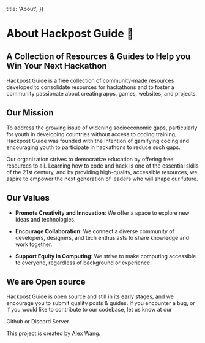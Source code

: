 
  title: 'About',
})

<div className="max-w-3xl mx-auto">

# About Hackpost Guide 🚀

## A Collection of Resources & Guides to Help you Win Your Next Hackathon

Hackpost Guide is a free collection of community-made resources developed to consolidate resources for hackathons and to foster a community passionate about creating apps, games, websites, and projects.

## Our Mission

To address the growing issue of widening socioeconomic gaps, particularly for youth in developing countries without access to coding training, Hackpost Guide was founded with the intention of gamifying coding and encouraging youth to participate in hackathons to reduce such gaps. 

Our organization strives to democratize education by offering free resources to all. Learning how to code and hack is one of the essential skills of the 21st century, and by providing high-quality, accessible resources, we aspire to empower the next generation of leaders who will shape our future.

## Our Values

- **Promote Creativity and Innovation**: We offer a space to explore new ideas and technologies.

- **Encourage Collaboration**: We connect a diverse community of developers, designers, and tech enthusiasts to share knowledge and work together.

- **Support Equity in Computing**: We strive to make computing accessible to everyone, regardless of background or experience.

## We are Open source

Hackpost Guide is open source and still in its early stages, and we encourage you to submit quality posts & guides. If you encounter a bug, or if you would like to contribute to our codebase, let us know at our 
<Link className="text-lg leading-7 text-blue-500 hover:underline" target="_blank" href={siteConfig.links.github} aria-label="Github">Github</Link> or <Link className="text-lg leading-7 text-blue-500 hover:underline" target="_blank" href={siteConfig.links.discord} aria-label="Discord">Discord Server</Link>.


This project is created by [Alex Wang](https://github.com/cometblazer).

</div>
